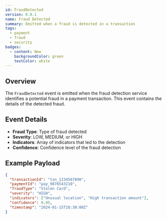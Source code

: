 ```yaml
---
id: FraudDetected
version: 0.0.1
name: Fraud Detected
summary: Emitted when a fraud is detected in a transaction
tags:
  - payment
  - fraud
  - security
badges:
  - content: New
    backgroundColor: green
    textColor: white
---
```



## Overview

The `FraudDetected` event is emitted when the fraud detection service identifies a potential fraud in a payment transaction. This event contains the details of the detected fraud.

## Event Details

- **Fraud Type**: Type of fraud detected
- **Severity**: LOW, MEDIUM, or HIGH
- **Indicators**: Array of indicators that led to the detection
- **Confidence**: Confidence level of the fraud detection

## Example Payload

```json
{
  "transactionId": "txn_1234567890",
  "paymentId": "pay_9876543210",
  "fraudType": "Stolen Card",
  "severity": "HIGH",
  "indicators": ["Unusual location", "High transaction amount"],
  "confidence": 0.95,
  "timestamp": "2024-01-15T10:30:00Z"
}
```

<Footer />